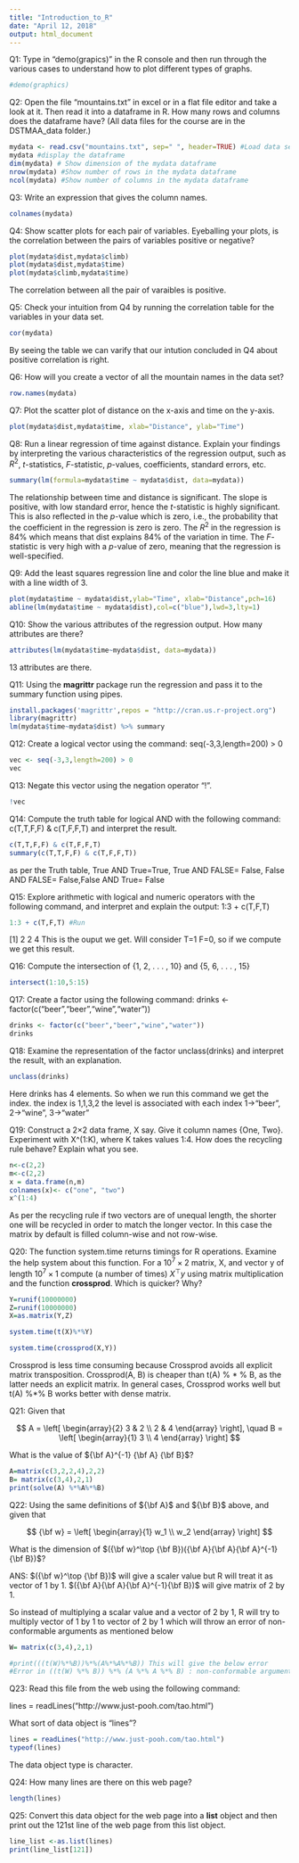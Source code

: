 ```yaml
---
title: "Introduction_to_R"
date: "April 12, 2018"
output: html_document
---
```


Q1: Type in "demo(grapics)" in the R console and then run through the various cases to understand how to plot different types of graphs. 

```r
#demo(graphics)
```

Q2: Open the file "mountains.txt" in excel or in a flat file editor and take a look at it. Then read it into a dataframe in R. How many rows and columns does the dataframe have? (All data files for the course are in the DSTMAA_data folder.)

```r
mydata <- read.csv("mountains.txt", sep=" ", header=TRUE) #Load data seperated by space into dataframe
mydata #display the dataframe
dim(mydata) # Show dimension of the mydata dataframe
nrow(mydata) #Show number of rows in the mydata dataframe
ncol(mydata) #Show number of columns in the mydata dataframe
```
Q3: Write an expression that gives the column names. 

```r
colnames(mydata)
```

Q4: Show scatter plots for each pair of variables. Eyeballing your plots, is the correlation between the pairs of variables positive or negative? 

```r
plot(mydata$dist,mydata$climb)
plot(mydata$dist,mydata$time)
plot(mydata$climb,mydata$time)
```



The correlation between all the pair of varaibles is positive.

Q5: Check your intuition from Q4 by running the correlation table for the variables in your data set. 

```r
cor(mydata)
```
By seeing the table we can varify that our intution concluded in Q4 about positive correlation is right.

Q6: How will you create a vector of all the mountain names in the data set?

```r
row.names(mydata)
```

Q7: Plot the scatter plot of distance on the x-axis and time on the y-axis. 

```r
plot(mydata$dist,mydata$time, xlab="Distance", ylab="Time")
```

Q8: Run a linear regression of time against distance. Explain your findings by interpreting the various characteristics of the regression output, such as $R^2$, $t$-statistics, $F$-statistic, $p$-values, coefficients, standard errors, etc. 

```r
summary(lm(formula=mydata$time ~ mydata$dist, data=mydata))
```
The relationship between time and distance is significant. The slope is positive, with low standard error, hence the $t$-statistic is highly significant. This is also reflected in the $p$-value which is zero, i.e., the probability that the coefficient in the regression is zero is zero. The $R^2$ in the regression is 84% which means that dist explains 84% of the variation in time. The $F$-statistic is very high with a $p$-value of zero, meaning that the regression is well-specified. 

Q9: Add the least squares regression line and color the line blue and make it with a line width of 3. 

```r

plot(mydata$time ~ mydata$dist,ylab="Time", xlab="Distance",pch=16)
abline(lm(mydata$time ~ mydata$dist),col=c("blue"),lwd=3,lty=1)
```

Q10: Show the various attributes of the regression output. How many attributes are there? 

```r
attributes(lm(mydata$time~mydata$dist, data=mydata))

```
13 attributes are there.

Q11: Using the **magrittr** package run the regression and pass it to the summary function using pipes. 

```r
install.packages('magrittr',repos = "http://cran.us.r-project.org")
library(magrittr)
lm(mydata$time~mydata$dist) %>% summary
```

Q12: Create a logical vector using the command: seq(-3,3,length=200) > 0

```r
vec <- seq(-3,3,length=200) > 0
vec
```

Q13: Negate this vector using the negation operator "!". 

```r
!vec
```

Q14: Compute the truth table for logical AND
with the following command: 
c(T,T,F,F) & c(T,F,F,T)
and interpret the result. 

```r
c(T,T,F,F) & c(T,F,F,T)
summary(c(T,T,F,F) & c(T,F,F,T))
```
as per the Truth table, True AND True=True, True AND FALSE= False, False AND FALSE= False,False AND True= False

Q15: Explore arithmetic with logical and numeric operators with the following command, and interpret and explain the output: 
1:3 + c(T,F,T)

```r
1:3 + c(T,F,T) #Run
```
[1] 2 2 4 This is the ouput we get. Will consider T=1 F=0, so if we compute we get this result.

Q16: Compute the intersection of {1, 2, . . . , 10} and {5, 6, . . . , 15}

```r
intersect(1:10,5:15)
```

Q17: Create a factor using the following command:
drinks <- factor(c("beer","beer","wine","water"))

```r
drinks <- factor(c("beer","beer","wine","water"))
drinks
```

Q18: Examine the representation of the factor
unclass(drinks)
and interpret the result, with an explanation.

```r
unclass(drinks)
```
Here drinks has 4 elements. So when we run this command we get the index.
the index is 1,1,3,2
the level is associated with each index 1->"beer", 2->"wine", 3->"water"

Q19: Construct a 2×2 data frame, X say. Give it column names {One, Two}. Experiment with X^(1:K), where K takes values 1:4. How does the recycling rule behave? Explain what you see. 

```r
n<-c(2,2)
m<-c(2,2)
x = data.frame(n,m)
colnames(x)<- c("one", "two")
x^(1:4)
```
As per the recycling rule if  two vectors are of unequal length, the shorter one will be recycled in order to match the longer vector. In this case the matrix by default is filled column-wise and not row-wise.

Q20: The function system.time returns timings for R operations. Examine the help system about this
function. For a $10^7 \times 2$ matrix, X, and vector y of length $10^7 \times 1$ compute (a number of times) $X^\top y$ using matrix multiplication and the function **crossprod**. Which is quicker? Why? 

```r
Y=runif(10000000)
Z=runif(10000000)
X=as.matrix(Y,Z)

system.time(t(X)%*%Y)

system.time(crossprod(X,Y))

```
Crossprod is less time consuming because Crossprod avoids all explicit matrix transposition. Crossprod(A, B) is cheaper than t(A) % $*$ % B, as the latter needs an explicit matrix. In general cases, Crossprod works well but t(A) %$*$% B works better with dense matrix.

Q21: Given that 

$$
A = \left[ \begin{array}{2} 3 & 2 \\ 2 & 4 \end{array}   \right],  \quad B = \left[ \begin{array}{1} 3 \\  4 \end{array}   \right]
$$

What is the value of ${\bf A}^{-1} {\bf A} {\bf B}$?

```r
A=matrix(c(3,2,2,4),2,2)
B= matrix(c(3,4),2,1)
print(solve(A) %*%A%*%B)

```

Q22: Using the same definitions of ${\bf A}$ and ${\bf B}$ above, and given that 

$$
{\bf w} =  \left[ \begin{array}{1} w_1 \\  w_2 \end{array}   \right]
$$

What is the dimension of $({\bf w}^\top {\bf B})({\bf A}{\bf A}{\bf A}^{-1}{\bf B})$?

ANS: $({\bf w}^\top {\bf B})$  will give a scaler value but R will treat it as vector of 1 by 1. $({\bf A}{\bf A}{\bf A}^{-1}{\bf B})$ will give matrix of 2 by 1.


So instead of multiplying a scalar value and a vector of 2 by 1, 
R will try to multiply vector of 1 by 1 to vector of 2 by 1 which will throw an error of non-conformable arguments as mentioned below
```r
W= matrix(c(3,4),2,1)

#print(((t(W)%*%B))%*%(A%*%A%*%B)) This will give the below error
#Error in ((t(W) %*% B)) %*% (A %*% A %*% B) : non-conformable arguments
```
Q23: Read this file from the web using the following command:

lines = readLines("http://www.just-pooh.com/tao.html")

What sort of data object is "lines"?

```r
lines = readLines("http://www.just-pooh.com/tao.html")
typeof(lines)
```
The data object type is character.

Q24: How many lines are there on this web page?

```r
length(lines)
```

Q25: Convert this data object for the web page into a **list** object and then print out the 121st line of the web page from this list object. 

```r
line_list <-as.list(lines)
print(line_list[121])
```

